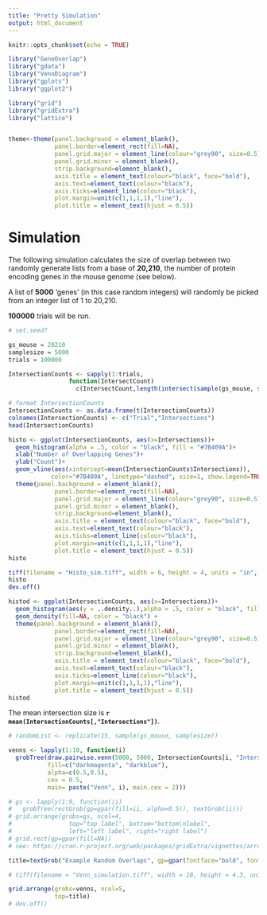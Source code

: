 ```yaml
---
title: "Pretty Simulation"
output: html_document
---
```


```r
knitr::opts_chunk$set(echo = TRUE)

library("GeneOverlap")
library("gdata")
library("VennDiagram")
library("gplots")
library("ggplot2")

library("grid")
library("gridExtra")
library("lattice")



```


```r
theme<-theme(panel.background = element_blank(),
             panel.border=element_rect(fill=NA),
             panel.grid.major = element_line(colour="grey90", size=0.5),
             panel.grid.minor = element_blank(),
             strip.background=element_blank(),
             axis.title = element_text(colour="black", face="bold"),
             axis.text=element_text(colour="black"),
             axis.ticks=element_line(colour="black"),
             plot.margin=unit(c(1,1,1,1),"line"),
             plot.title = element_text(hjust = 0.5))
```

# Simulation

The following simulation calculates the size of overlap between two randomly generate lists from a base of **20,210**, the number of protein encoding genes in the mouse genome (see below). 

A list of **5000** 'genes' (in this case random integers) will randomly be picked from an integer list of 1 to 20,210.

**100000** trials will be run.

```r
# set.seed?

gs_mouse = 20210
samplesize = 5000
trials = 100000

IntersectionCounts <- sapply(1:trials,
                 function(IntersectCount)
                   c(IntersectCount,length(intersect(sample(gs_mouse, samplesize), sample(gs_mouse, samplesize)))))

# format IntersectionCounts
IntersectionCounts <- as.data.frame(t(IntersectionCounts))
colnames(IntersectionCounts) <- c("Trial","Intersections")
head(IntersectionCounts)
```

```r
histo <- ggplot(IntersectionCounts, aes(x=Intersections))+
  geom_histogram(alpha = .5, color = "black", fill = "#7B409A")+
  xlab("Number of Overlapping Genes")+
  ylab("Count")+
  geom_vline(aes(xintercept=mean(IntersectionCounts$Intersections)),
            color="#7B409A", linetype="dashed", size=1, show.legend=TRUE)+
  theme(panel.background = element_blank(),
             panel.border=element_rect(fill=NA),
             panel.grid.major = element_line(colour="grey90", size=0.5),
             panel.grid.minor = element_blank(),
             strip.background=element_blank(),
             axis.title = element_text(colour="black", face="bold"),
             axis.text=element_text(colour="black"),
             axis.ticks=element_line(colour="black"),
             plot.margin=unit(c(1,1,1,1),"line"),
             plot.title = element_text(hjust = 0.5))
histo
```
```r
tiff(filename = "Histo_sim.tiff", width = 6, height = 4, units = "in", res = 300)
histo
dev.off()
```





```r
histod <- ggplot(IntersectionCounts, aes(x=Intersections))+
  geom_histogram(aes(y = ..density..),alpha = .5, color = "black", fill = "#7B409A")+
  geom_density(fill=NA, color = "black") +
  theme(panel.background = element_blank(),
             panel.border=element_rect(fill=NA),
             panel.grid.major = element_line(colour="grey90", size=0.5),
             panel.grid.minor = element_blank(),
             strip.background=element_blank(),
             axis.title = element_text(colour="black", face="bold"),
             axis.text=element_text(colour="black"),
             axis.ticks=element_line(colour="black"),
             plot.margin=unit(c(1,1,1,1),"line"),
             plot.title = element_text(hjust = 0.5))
histod
```






The mean intersection size is **`r mean(IntersectionCounts[,"Intersections"])`**. 

```r

# randomList <- replicate(15, sample(gs_mouse, samplesize))

venns <- lapply(1:10, function(i)
  grobTree(draw.pairwise.venn(5000, 5000, IntersectionCounts[i, "Intersections"],
           fill=c("darkmagenta", "darkblue"),
           alpha=c(0.5,0.5),
           cex = 0.5,
           main= paste("Venn", i), main.cex = 2)))

# gs <- lapply(1:9, function(ii) 
#   grobTree(rectGrob(gp=gpar(fill=ii, alpha=0.5)), textGrob(ii)))
# grid.arrange(grobs=gs, ncol=4, 
#                top="top label", bottom="bottom\nlabel", 
#                left="left label", right="right label")
# grid.rect(gp=gpar(fill=NA))
# see: https://cran.r-project.org/web/packages/gridExtra/vignettes/arrangeGrob.html

```









```r

title=textGrob("Example Random Overlaps", gp=gpar(fontface="bold", fontfamily="Times"))

# tiff(filename = "Venn_simulation.tiff", width = 10, height = 4.3, units = "in", res = 300)

grid.arrange(grobs=venns, ncol=5,
             top=title)
# dev.off()
```
